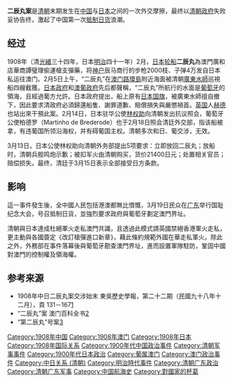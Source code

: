 '''二辰丸案'''是[[清朝|清朝]]末期发生在[[中国|中国]]与[[日本|日本]]之间的一次外交摩擦，最终以[[清朝政府|清朝政府]]失败妥协告终，激起了中国第一次[[抵制日货|抵制日货]]浪潮。

== 经过 ==
1908年（清[[光緒|光緒]]三十四年，日本[[明治|明治]]四十一年）2月，[[日本|日本]][[轮船|轮船]]'''二辰丸'''為澳門廣和店華商譚璧理偷運槍支彈藥，将[[神户|神户]]辰马商行的步枪2000枝、子弹4万发自日本私运往澳门。2月5日上午，“二辰丸”在[[澳门|澳门]][[路環島|路環島]]附近海面被清朝[[廣東水師|廣東水師]]巡視船四艘截獲。[[日本政府|日本政府]]和[[澳葡政府|澳葡政府]]先后都聲稱，“二辰丸”所航行的水面是[[葡萄牙|葡萄牙]]的領海，且經過葡方允許。日本政府提出，船上原有[[日本国旗|日本国旗]]，被廣東水師擅自撤下，因此要求清政府必須歸還船隻、謝罪道歉、賠償損失與嚴懲禍首。[[英国|英国]]人[[赫德|赫德]]也站出來干預此案。2月14日，日本驻华公使[[林权助|林权助]]向清朝发出抗议照会，葡萄牙公使柏德罗（Martinho de Brederode）也于2月18日照会清廷外交部，指该船被拿，有违葡国所领沿海权，并有碍葡国主权。清朝多次和日、葡交涉，无效。

3月13日，日本公使林权助向清朝外务部提出5项要求：立即放回二辰丸；放船时，清朝兵舰鸣炮示歉；被扣军火由清朝购买，货价21400日元；处置相关官员；赔偿损失。最终，清廷于3月15日表示全部接受日方条款。

== 影响 ==
這一事件發生後，全中國人民包括港澳都無比憤慨，3月19日民众在[[广东|广东]]举行国耻纪念大会，号召抵制日貨，並強烈要求政府與葡萄牙劃定澳門界址。

清朝與日本達成杜絕軍火走私澳門共識，且透過此模式請英國禁絕香港軍火走私，更主動與各國簽定《改訂槍彈進口新章》，藉此條約規範外國在華走私軍火。除此之外，外務部在事件落幕後與葡萄牙勘查澳門界址，進而設置軍隊駐防，鞏固中國對澳門的控制權及領海權。

== 参考来源 ==
{{refbegin}}
*1908年中日二辰丸案交涉始末 東吳歷史學報，第二十二期（民國九十八年十二月），頁 131－167[http://webbuilder.scu.edu.tw/builder/upload/web96/files/form_file_3200.pdf]{{dead link|date=2018年2月 |bot=InternetArchiveBot |fix-attempted=yes }}
*“二辰丸”案 澳门百科全书[https://archive.is/http://www.macaudata.com/macauweb/Encyclopedia/html/28202.htm]{{Wayback|url=https://archive.is/http://www.macaudata.com/macauweb/Encyclopedia/html/28202.htm |date=20190221184503 }}
*“第二辰丸”号案[https://web.archive.org/web/20160304125842/http://www.xhgmw.org/archive-50625.shtml]
{{refend}}

[[Category:1908年中国|Category:1908年中国]]
[[Category:1908年澳门|Category:1908年澳门]]
[[Category:1908年日本|Category:1908年日本]]
[[Category:1908年国际关系|Category:1908年国际关系]]
[[Category:1900年代中国政治事件|Category:1900年代中国政治事件]]
[[Category:清朝军事事件|Category:清朝军事事件]]
[[Category:1900年代日本政治|Category:1900年代日本政治]]
[[Category:葡属澳门|Category:葡属澳门]]
[[Category:澳门政治事件|Category:澳门政治事件]]
[[Category:中日关系_(清朝)|Category:中日关系 (清朝)]]
[[Category:明治時代事件|Category:明治時代事件]]
[[Category:清朝广东政治|Category:清朝广东政治]]
[[Category:清朝广东军事|Category:清朝广东军事]]
[[Category:中国航海史|Category:中国航海史]]
[[Category:對國家的杯葛|Category:對國家的杯葛]]